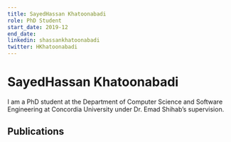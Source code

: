 ```yaml
---
title: SayedHassan Khatoonabadi
role: PhD Student
start_date: 2019-12
end_date:
linkedin: shassankhatoonabadi
twitter: HKhatoonabadi
---
```


# SayedHassan Khatoonabadi

I am a PhD student at the Department of Computer Science and Software Engineering at Concordia University under Dr. Emad Shihab’s supervision.

## Publications


<AuthorPublications firstname="SayedHassan" lastname="Khatoonabadi" />
